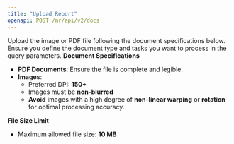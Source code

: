 ```yaml
---
title: "Upload Report"
openapi: POST /mr/api/v2/docs
---
```


Upload the image or PDF file following the document specifications below. Ensure you define the document type and tasks you want to process in the query parameters.
**Document Specifications**
- **PDF Documents**: Ensure the file is complete and legible.
- **Images**:
    - Preferred DPI: **150+**
    - Images must be **non-blurred**
    - **Avoid** images with a high degree of **non-linear warping** or **rotation** for optimal processing accuracy.

**File Size Limit**
- Maximum allowed file size: **10 MB**